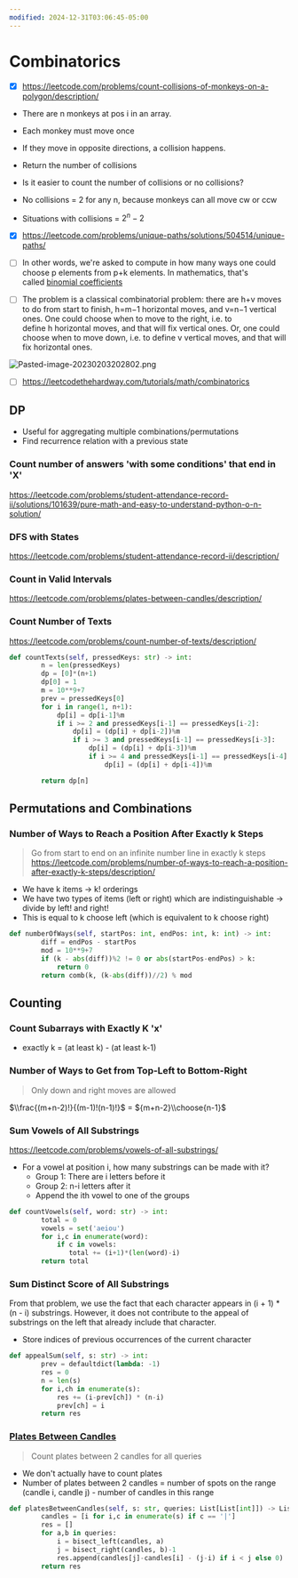 ```yaml
---
modified: 2024-12-31T03:06:45-05:00
---
```

# Combinatorics

- [x] https://leetcode.com/problems/count-collisions-of-monkeys-on-a-polygon/description/

- There are n monkeys at pos i in an array.

- Each monkey must move once

- If they move in opposite directions, a collision happens.

- Return the number of collisions

- Is it easier to count the number of collisions or no collisions?

- No collisions = 2 for any n, because monkeys can all move cw or ccw

- Situations with collisions = $2^n - 2$

- [x] https://leetcode.com/problems/unique-paths/solutions/504514/unique-paths/

- [ ] In other words, we're asked to compute in how many ways one could choose p elements from p+k elements. In mathematics, that's called [binomial coefficients](https://en.wikipedia.org/wiki/Binomial_coefficient)

- [ ] The problem is a classical combinatorial problem: there are h+v moves to do from start to finish, h=m−1 horizontal moves, and v=n−1 vertical ones. One could choose when to move to the right, i.e. to define h horizontal moves, and that will fix vertical ones. Or, one could choose when to move down, i.e. to define v vertical moves, and that will fix horizontal ones.

![Pasted-image-20230203202802.png](https://algorithms-doc.vercel.app/assets/images/Pasted-image-20230203202802-70676a7a61efc60cda47862055b1018e.png)

- [ ] https://leetcodethehardway.com/tutorials/math/combinatorics

## DP

- Useful for aggregating multiple combinations/permutations
- Find recurrence relation with a previous state

### Count number of answers 'with some conditions' that end in 'X'

https://leetcode.com/problems/student-attendance-record-ii/solutions/101639/pure-math-and-easy-to-understand-python-o-n-solution/

### DFS with States

https://leetcode.com/problems/student-attendance-record-ii/description/

### Count in Valid Intervals

https://leetcode.com/problems/plates-between-candles/description/

### Count Number of Texts

https://leetcode.com/problems/count-number-of-texts/description/

```python
def countTexts(self, pressedKeys: str) -> int:
        n = len(pressedKeys)
        dp = [0]*(n+1)
        dp[0] = 1
        m = 10**9+7
        prev = pressedKeys[0]
        for i in range(1, n+1):
            dp[i] = dp[i-1]%m
            if i >= 2 and pressedKeys[i-1] == pressedKeys[i-2]:
                dp[i] = (dp[i] + dp[i-2])%m
                if i >= 3 and pressedKeys[i-1] == pressedKeys[i-3]:
                    dp[i] = (dp[i] + dp[i-3])%m
                    if i >= 4 and pressedKeys[i-1] == pressedKeys[i-4] and pressedKeys[i-1] in '79':
                        dp[i] = (dp[i] + dp[i-4])%m

        return dp[n]
```

## Permutations and Combinations

### Number of Ways to Reach a Position After Exactly k Steps

> Go from start to end on an infinite number line in exactly k steps
> https://leetcode.com/problems/number-of-ways-to-reach-a-position-after-exactly-k-steps/description/

- We have k items -> k! orderings
- We have two types of items (left or right) which are indistinguishable -> divide by left! and right!
- This is equal to k choose left (which is equivalent to k choose right)

```python
def numberOfWays(self, startPos: int, endPos: int, k: int) -> int:
        diff = endPos - startPos
        mod = 10**9+7
        if (k - abs(diff))%2 != 0 or abs(startPos-endPos) > k:
            return 0
        return comb(k, (k-abs(diff))//2) % mod
```

## Counting

### Count Subarrays with Exactly K 'x'

- exactly k = (at least k) - (at least k-1)

### Number of Ways to Get from Top-Left to Bottom-Right

> Only down and right moves are allowed

$\\frac{(m+n-2)!}{(m-1)!(n-1)!}$ $=$ ${m+n-2}\\choose{n-1}$

### Sum Vowels of All Substrings

https://leetcode.com/problems/vowels-of-all-substrings/

- For a vowel at position i, how many substrings can be made with it?
  - Group 1: There are i letters before it
  - Group 2: n-i letters after it
  - Append the ith vowel to one of the groups

```python
def countVowels(self, word: str) -> int:
        total = 0
        vowels = set('aeiou')
        for i,c in enumerate(word):
            if c in vowels:
               total += (i+1)*(len(word)-i)
        return total
```

### Sum Distinct Score of All Substrings

From that problem, we use the fact that each character appears in (i + 1) * (n - i) substrings. However, it does not contribute to the appeal of substrings on the left that already include that character.

- Store indices of previous occurrences of the current character

```python
def appealSum(self, s: str) -> int:
        prev = defaultdict(lambda: -1)
        res = 0
        n = len(s)
        for i,ch in enumerate(s):
            res += (i-prev[ch]) * (n-i)
            prev[ch] = i
        return res

```

### [Plates Between Candles](https://leetcode.com/problems/plates-between-candles/)

> Count plates between 2 candles for all queries

- We don't actually have to count plates
- Number of plates between 2 candles = number of spots on the range (candle i, candle j) - number of candles in this range

```python
def platesBetweenCandles(self, s: str, queries: List[List[int]]) -> List[int]:
        candles = [i for i,c in enumerate(s) if c == '|']
        res = []
        for a,b in queries:
            i = bisect_left(candles, a)
            j = bisect_right(candles, b)-1
            res.append(candles[j]-candles[i] - (j-i) if i < j else 0)
        return res
```
